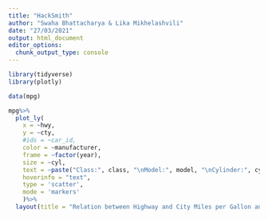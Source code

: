 ```yaml
---
title: "HackSmith"
author: "Swaha Bhattacharya & Lika Mikhelashvili"
date: "27/03/2021"
output: html_document
editor_options: 
  chunk_output_type: console
---
```


```r
library(tidyverse)
library(plotly)
```

```r
data(mpg)
```


```r
mpg%>%
  plot_ly(
    x = ~hwy,
    y = ~cty,
    #ids = ~car_id,
    color = ~manufacturer,
    frame = ~factor(year),
    size = ~cyl,
    text = ~paste("Class:", class, "\nModel:", model, "\nCylinder:", cyl),
    hoverinfo = "text",
    type = 'scatter',
    mode = 'markers'
    )%>%
  layout(title = "Relation between Highway and City Miles per Gallon and Cylinder Size")
```









